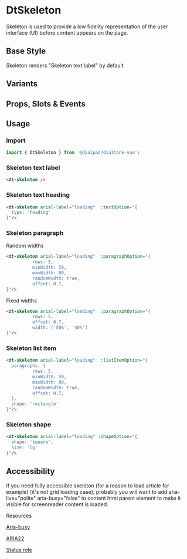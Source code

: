 
# DtSkeleton

<Subtitle>
    Skeleton is used to provide a low fidelity representation of the user interface (UI) before content appears on the page.
</Subtitle>

## Base Style

Skeleton renders "Skeleton text label" by default

<Canvas>
  <Story id="components-skeleton--default" />
</Canvas>

## Variants

<Canvas>
  <Story id="components-skeleton--variants" />
</Canvas>

## Props, Slots & Events

<ArgsTable of={DtSkeleton} />

## Usage

### Import

```jsx
import { DtSkeleton } from '@dialpad/dialtone-vue';
```

### Skeleton text label

```html
<dt-skeleton />
```

### Skeleton text heading

```html
<dt-skeleton arial-label="loading"  :textOption="{
  type: 'heading'
}"/>
```

### Skeleton paragraph

Random widths

```html
<dt-skeleton arial-label="loading"  :paragraphOption="{
          rows: 5,
          minWidth: 50,
          maxWidth: 80,
          randomWidth: true,
          offset: 0.7,
}"/>
```

Fixed widths

```html
<dt-skeleton arial-label="loading"  :paragraphOption="{
          rows: 5,
          offset: 0.7,
          width: ['50%', '40%']
}"/>
```

### Skeleton list item

```html
<dt-skeleton arial-label="loading"  :listItemOption="{
  paragraphs: {
          rows: 5,
          minWidth: 50,
          maxWidth: 80,
          randomWidth: true,
          offset: 0.7,
  },
  shape: 'rectangle'
}"/>
```

### Skeleton shape

```html
<dt-skeleton arial-label="loading" :shapeOption="{
  shape: 'square',
  size: 'lg'
}"/>
```

## Accessibility

If you need fully accessible skeleton (for a reason to load article for example)
(it's not grid loading case), probably you will want to add aria-live="polite" aria-busy="false" to content html parent element
to make it visible for screenreader content is loaded.

Resources

[Aria-busy](https://accessibilityresources.org/aria-busy)

[ARIA22](https://www.w3.org/WAI/WCAG21/Techniques/aria/ARIA22)

[Status role](https://www.digitala11y.com/status-role/)
